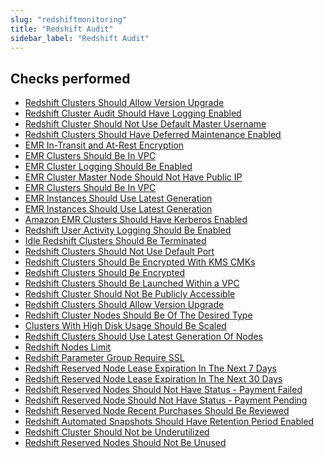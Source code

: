 ```yaml
---
slug: "redshiftmonitoring"
title: "Redshift Audit"
sidebar_label: "Redshift Audit"
---
```


## Checks performed

- [Redshift Clusters Should Allow Version Upgrade](redshiftmonitoring/rules/allow_cluster_version_upgrade)
- [Redshift Cluster Audit Should Have Logging Enabled](redshiftmonitoring/rules/audit_logging_enabled)
- [Redshift Cluster Should Not Use Default Master Username](redshiftmonitoring/rules/default_master_username)
- [Redshift Clusters Should Have Deferred Maintenance Enabled](redshiftmonitoring/rules/deferred_maintenance)
- [EMR In-Transit and At-Rest Encryption](redshiftmonitoring/rules/emr_transit_rest_encryption)
- [EMR Clusters Should Be In VPC](redshiftmonitoring/rules/emr_cluster_in_vpc)
- [EMR Cluster Logging Should Be Enabled](redshiftmonitoring/rules/emr_cluster_logging)
- [EMR Cluster Master Node Should Not Have Public IP](redshiftmonitoring/rules/emr_cluster_master_public_ip)
- [EMR Clusters Should Be In VPC](redshiftmonitoring/rules/emr_cluster_in_vpc)
- [EMR Instances Should Use Latest Generation](redshiftmonitoring/rules/emr_instance_generation)
- [EMR Instances Should Use Latest Generation](redshiftmonitoring/rules/emr_instance_generation)
- [Amazon EMR Clusters Should Have Kerberos Enabled](redshiftmonitoring/rules/emr_kerberos_enabled)
- [Redshift User Activity Logging Should Be Enabled](redshiftmonitoring/rules/enable_user_activity_log)
- [Idle Redshift Clusters Should Be Terminated](redshiftmonitoring/rules/idle_redshift_cluster)
- [Redshift Clusters Should Not Use Default Port](redshiftmonitoring/rules/not_using_default_port)
- [Redshift Clusters Should Be Encrypted With KMS CMKs](redshiftmonitoring/rules/redshift_cluster_encrypted_with_kms_customer_master_keys)
- [Redshift Clusters Should Be Encrypted](redshiftmonitoring/rules/redshift_cluster_encrypted)
- [Redshift Clusters Should Be Launched Within a VPC](redshiftmonitoring/rules/redshift_cluster_in_vpc)
- [Redshift Cluster Should Not Be Publicly Accessible](redshiftmonitoring/rules/redshift_cluster_publicly_accessible)
- [Redshift Clusters Should Allow Version Upgrade](redshiftmonitoring/rules/redshift_cluster_version_upgrade)
- [Redshift Cluster Nodes Should Be Of The Desired Type](redshiftmonitoring/rules/redshift_desired_node_type)
- [Clusters With High Disk Usage Should Be Scaled](redshiftmonitoring/rules/redshift_disk_space_usage)
- [Redshift Clusters Should Use Latest Generation Of Nodes](redshiftmonitoring/rules/redshift_instance_generation)
- [Redshift Nodes Limit](redshiftmonitoring/rules/redshift_nodes_counts)
- [Redshift Parameter Group Require SSL](redshiftmonitoring/rules/redshift_parameter_group_require_ssl)
- [Redshift Reserved Node Lease Expiration In The Next 7 Days](redshiftmonitoring/rules/redshift_reserved_node_expiry_in_7_days)
- [Redshift Reserved Node Lease Expiration In The Next 30 Days](redshiftmonitoring/rules/redshift_reserved_node_expiry_in_30_days)
- [Redshift Reserved Nodes Should Not Have Status - Payment Failed](redshiftmonitoring/rules/redshift_reserved_node_payment_failed)
- [Redshift Reserved Node Should Not Have Status - Payment Pending](redshiftmonitoring/rules/redshift_reserved_node_payment_pending)
- [Redshift Reserved Node Recent Purchases Should Be Reviewed](redshiftmonitoring/rules/redshift_reserved_node_recent_purchase)
- [Redshift Automated Snapshots Should Have Retention Period Enabled](redshiftmonitoring/rules/snapshot_retention_period)
- [Redshift Cluster Should Not be Underutilized](redshiftmonitoring/rules/underutilized_redshift_cluster)
- [Redshift Reserved Nodes Should Not Be Unused](redshiftmonitoring/rules/unused_redshift_reserved_nodes)
